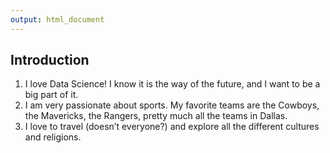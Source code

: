 ```yaml
---
output: html_document
---
```


## Introduction


1) I love Data Science! I know it is the way of the future, and I want to be a big part of it.
2) I am very passionate about sports. My favorite teams are the Cowboys, the Mavericks, the Rangers, pretty much all the teams in Dallas.
3) I love to travel (doesn't everyone?) and explore all the different cultures and religions. 